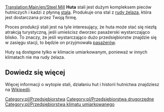 [[Translation:Main/en/Steel Mill]]{{en/-}}
{{pl/Przedsiębiorstwa|image=Steelmill.png
|name=Huta
|climates=[[Main/en/Klimat/Pl#Umiarkowany]]
|accepts=[[Main/pl/Ruda żelaza|Ruda żelaza]]
|produces=[[Main/pl/Stal|Stal]]
}}
'''Huta''' stali jest dużym kompleksem pieców hutniczych i kadzi z płynną [[Main/pl/Stal|stalą]]. Produkuje ona stal z [[Main/pl/Ruda żelaza|rudy żelaza]], która jest dostarczana przez Twoją firmę.

Proces produkcji stali jest na tyle interesujący, że huta może stać się niezłą atrakcją turystyczną, jeśli umieścisz dworzec pasażerski wystarczająco blisko. To znaczy, że jeśli wystarczająco dużo przedsiębiorstw znajdzie się w zasięgu stacji, to będzie on przyjmowała [[Main/pl/Pasażerowie|pasażerów]].

Huty są dostępne tylko w klimacie umiarkowanym, ponieważ w innych klimatach nie ma rudy żelaza. 

==Dowiedz się więcej==

Więcej informacji o wytopie stali, działaniu hut i historii hutnictwa znajdziesz na [https://pl.wikipedia.org/wiki/Hutnictwo Wikipedii].

{{pl/Navbox Industries}}

[[Category:pl/Przedsiębiorstwa]]
[[Category:pl/Przedsiębiorstwa drugorzędne]]
[[Category:pl/Przedsiębiorstwa klimatu umiarkowanego]]